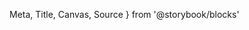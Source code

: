   Meta,
  Title,
  Canvas,
  Source
} from '@storybook/blocks'

<Meta of={MyComponentStories} />

<Title />

The `my-component` is used to provide a way to greet a user with their first, middle and last name.

The component displays only the first and last name by default, but can optionally be extended with a middle name `middle`.

## Table of Contents

- [Examples](#examples)
- [Properties](#properties)

---

## Examples

### Default

<Canvas of={MyComponentStories.Default} sourceState="none" meta={MyComponentStories} withToolbar={false} additionalActions={[
    {
        title: 'Show code',
        onClick: () => document.querySelector('.source-code').classList.toggle('hidden'),
    },
    {
        title: 'Show story',
        onClick: () => window.open('/?path=/story/components-mycomponent--default'),
    }
]} />

<div className="source-code hidden">
    #### Vanilla JS

    <Source language="html" dark={true} code={`<my-component first="John" middle="" last="Doe"></my-component>`}></Source>

    #### Angular

    <Source language="typescript" dark={true} code={`<my-component [first]="John" [middle]="" [last]="Doe"></my-component>`}></Source>

    #### React

    <Source language="tsx" dark={true} code={`<MyComponent first="John" middle="" last="Doe" />`}></Source>

    #### Vue

    <Source language="tsx" dark={true} code={`<MyComponent :first="'John'" :middle="" :last="'Doe'" />`}></Source>
</div>

<div className="stencil-props">
  <Markdown>{StencilMd}</Markdown>
</div>
